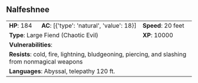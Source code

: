 ## Nalfeshnee {#monster-nalfeshnee}

```{=html}
<table class="table table-striped">
    <tbody>
        <tr>                    
            <td><b>HP</b>: 184</td>
            <td><b>AC</b>: [{'type': 'natural', 'value': 18}]</td>
            <td><b>Speed</b>: 20 feet</td>
        </tr>
        <tr>
            <td colspan="2"><b>Type</b>: Large Fiend (Chaotic Evil)</td>
            <td><b>XP</b>: 10000</td>
        </tr>
        <tr>
            <td colspan="3"><b>Vulnerabilities</b>: </td>
        </tr>
        <tr>
            <td colspan="3"><b>Resists</b>: cold, fire, lightning, bludgeoning, piercing, and slashing from nonmagical weapons</td>
        </tr>
        <tr>
            <td colspan="3"><b>Languages</b>: Abyssal, telepathy 120 ft.</td>
        </tr>
    </tbody>
</table>
```